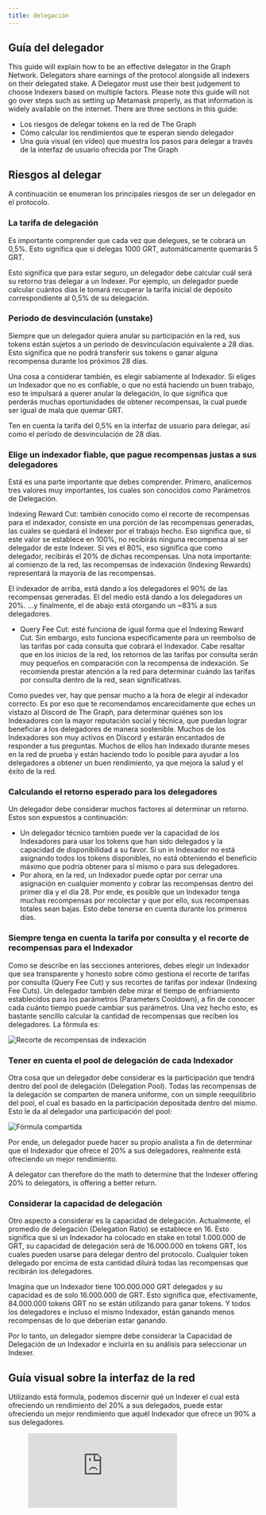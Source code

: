 ```yaml
---
title: delegación
---
```


## Guía del delegador

This guide will explain how to be an effective delegator in the Graph Network. Delegators share earnings of the protocol alongside all indexers on their delegated stake. A Delegator must use their best judgement to choose Indexers based on multiple factors. Please note this guide will not go over steps such as setting up Metamask properly, as that information is widely available on the internet. There are three sections in this guide:

- Los riesgos de delegar tokens en la red de The Graph
- Cómo calcular los rendimientos que te esperan siendo delegador
- Una guía visual (en vídeo) que muestra los pasos para delegar a través de la interfaz de usuario ofrecida por The Graph

## Riesgos al delegar

A continuación se enumeran los principales riesgos de ser un delegador en el protocolo.

### La tarifa de delegación

Es importante comprender que cada vez que delegues, se te cobrará un 0,5%. Esto significa que si delegas 1000 GRT, automáticamente quemarás 5 GRT.

Esto significa que para estar seguro, un delegador debe calcular cuál será su retorno tras delegar a un Indexer. Por ejemplo, un delegador puede calcular cuántos días le tomará recuperar la tarifa inicial de depósito correspondiente al 0,5% de su delegación.

### Periodo de desvinculación (unstake)

Siempre que un delegador quiera anular su participación en la red, sus tokens están sujetos a un período de desvinculación equivalente a 28 días. Esto significa que no podrá transferir sus tokens o ganar alguna recompensa durante los próximos 28 días.

Una cosa a considerar también, es elegir sabiamente al Indexador. Si eliges un Indexador que no es confiable, o que no está haciendo un buen trabajo, eso te impulsará a querer anular la delegación, lo que significa que perderás muchas oportunidades de obtener recompensas, la cual puede ser igual de mala que quemar GRT.

<div sx={{ mx: 'auto', maxWidth: '400px' }}>
  Ten en cuenta la tarifa del 0,5% en la interfaz de usuario para delegar, así como el período de desvinculación de 28
  días.
</div>

### Elige un indexador fiable, que pague recompensas justas a sus delegadores

Está es una parte importante que debes comprender. Primero, analicemos tres valores muy importantes, los cuales son conocidos como Parámetros de Delegación.

Indexing Reward Cut: también conocido como el recorte de recompensas para el indexador, consiste en una porción de las recompensas generadas, las cuales se quedará el Indexer por el trabajo hecho. Eso significa que, si este valor se establece en 100%, no recibirás ninguna recompensa al ser delegador de este Indexer. Si ves el 80%, eso significa que como delegador, recibirás el 20% de dichas recompensas. Una nota importante: al comienzo de la red, las recompensas de indexación (Indexing Rewards) representará la mayoría de las recompensas.

<div sx={{ mx: 'auto', maxWidth: '700px' }}>
  El indexador de arriba, está dando a los delegadores el 90% de las recompensas generadas. El del medio está dando a
  los delegadores un 20%. ...y finalmente, el de abajo está otorgando un ~83% a sus delegadores.
</div>

- Query Fee Cut: esté funciona de igual forma que el Indexing Reward Cut. Sin embargo, esto funciona específicamente para un reembolso de las tarifas por cada consulta que cobrará el Indexador. Cabe resaltar que en los inicios de la red, los retornos de las tarifas por consulta serán muy pequeños en comparación con la recompensa de indexación. Se recomienda prestar atención a la red para determinar cuándo las tarifas por consulta dentro de la red, sean significativas.

Como puedes ver, hay que pensar mucho a la hora de elegir al indexador correcto. Es por eso que te recomendamos encarecidamente que eches un vistazo al Discord de The Graph, para determinar quiénes son los Indexadores con la mayor reputación social y técnica, que puedan lograr beneficiar a los delegadores de manera sostenible. Muchos de los Indexadores son muy activos en Discord y estarán encantados de responder a tus preguntas. Muchos de ellos han Indexado durante meses en la red de prueba y están haciendo todo lo posible para ayudar a los delegadores a obtener un buen rendimiento, ya que mejora la salud y el éxito de la red.

### Calculando el retorno esperado para los delegadores

Un delegador debe considerar muchos factores al determinar un retorno. Estos son expuestos a continuación:

- Un delegador técnico también puede ver la capacidad de los Indexadores para usar los tokens que han sido delegados y la capacidad de disponibilidad a su favor. Si un in Indexador no está asignando todos los tokens disponibles, no está obteniendo el beneficio máximo que podría obtener para sí mismo o para sus delegadores.
- Por ahora, en la red, un Indexador puede optar por cerrar una asignación en cualquier momento y cobrar las recompensas dentro del primer día y el día 28. Por ende, es posible que un Indexador tenga muchas recompensas por recolectar y que por ello, sus recompensas totales sean bajas. Esto debe tenerse en cuenta durante los primeros días.

### Siempre tenga en cuenta la tarifa por consulta y el recorte de recompensas para el Indexador

Como se describe en las secciones anteriores, debes elegir un Indexador que sea transparente y honesto sobre cómo gestiona el recorte de tarifas por consulta (Query Fee Cut) y sus recortes de tarifas por indexar (Indexing Fee Cuts). Un delegador también debe mirar el tiempo de enfriamiento establecidos para los parámetros (Parameters Cooldown), a fin de conocer cada cuánto tiempo puede cambiar sus parámetros. Una vez hecho esto, es bastante sencillo calcular la cantidad de recompensas que reciben los delegadores. La fórmula es:

![Recorte de recompensas de indexación](/img/Delegation-Reward-Formula.png)

### Tener en cuenta el pool de delegación de cada Indexador

Otra cosa que un delegador debe considerar es la participación que tendrá dentro del pool de delegación (Delegation Pool). Todas las recompensas de la delegación se comparten de manera uniforme, con un simple reequilibrio del pool, el cual es basado en la participación depositada dentro del mismo. Esto le da al delegador una participación del pool:

![Fórmula compartida](/img/Share-Forumla.png)

Por ende, un delegador puede hacer su propio analista a fin de determinar que el Indexador que ofrece el 20% a sus delegadores, realmente está ofreciendo un mejor rendimiento.

A delegator can therefore do the math to determine that the Indexer offering 20% to delegators, is offering a better return.

### Considerar la capacidad de delegación

Otro aspecto a considerar es la capacidad de delegación. Actualmente, el promedio de delegación (Delegation Ratio) se establece en 16. Esto significa que si un Indexador ha colocado en stake en total 1.000.000 de GRT, su capacidad de delegación será de 16.000.000 en tokens GRT, los cuales pueden usarse para delegar dentro del protocolo. Cualquier token delegado por encima de esta cantidad diluirá todas las recompensas que recibirán los delegadores.

Imagina que un Indexador tiene 100.000.000 GRT delegados y su capacidad es de solo 16.000.000 de GRT. Esto significa que, efectivamente, 84.000.000 tokens GRT no se están utilizando para ganar tokens. Y todos los delegadores e incluso el mismo Indexador, están ganando menos recompensas de lo que deberían estar ganando.

Por lo tanto, un delegador siempre debe considerar la Capacidad de Delegación de un Indexador e incluirla en su análisis para seleccionar un Indexer.

## Guía visual sobre la interfaz de la red

Utilizando está formula, podemos discernir qué un Indexer el cual está ofreciendo un rendimiento del 20% a sus delegados, puede estar ofreciendo un mejor rendimiento que aquél Indexador que ofrece un 90% a sus delegadores.

<figure className="video-container">
  <iframe
    className="video-iframe"
    src="https://www.youtube.com/embed/2G7S2gdURdc"
    title="Reproductor de video de YouTube"
    frameBorder="0"
    allowFullScreen
  ></iframe>
</figure>
